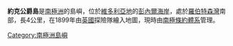 '''約克公爵島'''是[[南極洲|南極洲]]的島嶼，位於[[維多利亞地|維多利亞地]]的[[彭內爾海岸|彭內爾海岸]]，處於[[羅伯特森灣|羅伯特森灣]]南部，長4公里，在1899年由[[英國|英國]]探險隊繪入地圖，現時由[[南極條約體系|南極條約體系]]管理。

{{coord|71|38|S|170|04|E|source:GNIS|display=title}}

{{Antarctica-geo-stub}}
[[Category:南極洲島嶼|Category:南極洲島嶼]]